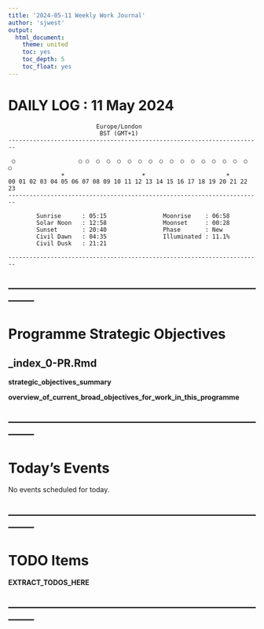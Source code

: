 ```yaml
---
title: '2024-05-11 Weekly Work Journal'
author: 'sjwest'
output:
  html_document:
    theme: united
    toc: yes
    toc_depth: 5
    toc_float: yes
---
```





# DAILY LOG : 11 May 2024

                             Europe/London
                              BST (GMT+1)
    ------------------------------------------------------------------------
                                                                            
     ○                  ○ ○  ○  ○  ○  ○  ○  ○  ○  ○  ○  ○  ○  ○  ○  ○  ○  ○ 
                   ☀                      ☀                       ☀         
    00 01 02 03 04 05 06 07 08 09 10 11 12 13 14 15 16 17 18 19 20 21 22 23 
    ------------------------------------------------------------------------

            Sunrise      : 05:15                Moonrise    : 06:58 
            Solar Noon   : 12:58                Moonset     : 00:28 
            Sunset       : 20:40                Phase       : New   
            Civil Dawn   : 04:35                Illuminated : 11.1% 
            Civil Dusk   : 21:21                                    

    ------------------------------------------------------------------------







--------------------------------------------------------------------------------
--------------------------------------------------------------------------------



# Programme Strategic Objectives



## _index_0-PR.Rmd


__strategic_objectives_summary__


__overview_of_current_broad_objectives_for_work_in_this_programme__







--------------------------------------------------------------------------------
--------------------------------------------------------------------------------



# Today's Events
No events scheduled for today.




--------------------------------------------------------------------------------
--------------------------------------------------------------------------------



# TODO Items






__EXTRACT_TODOS_HERE__



--------------------------------------------------------------------------------
--------------------------------------------------------------------------------




